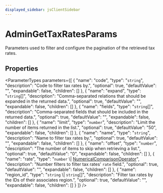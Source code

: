 ```yaml
---
displayed_sidebar: jsClientSidebar
---
```



# AdminGetTaxRatesParams

Parameters used to filter and configure the pagination of the retrieved tax rates.

## Properties

<ParameterTypes parameters={[
  {
    "name": "code",
    "type": "`string`",
    "description": "Code to filter tax rates by.",
    "optional": true,
    "defaultValue": "",
    "expandable": false,
    "children": []
  },
  {
    "name": "expand",
    "type": "`string`[]",
    "description": "Comma-separated relations that should be expanded in the returned data.",
    "optional": true,
    "defaultValue": "",
    "expandable": false,
    "children": []
  },
  {
    "name": "fields",
    "type": "`string`[]",
    "description": "Comma-separated fields that should be included in the returned data.",
    "optional": true,
    "defaultValue": "",
    "expandable": false,
    "children": []
  },
  {
    "name": "limit",
    "type": "`number`",
    "description": "Limit the number of items returned in the list.",
    "optional": true,
    "defaultValue": "50",
    "expandable": false,
    "children": []
  },
  {
    "name": "name",
    "type": "`string`",
    "description": "Name to filter tax rates by.",
    "optional": true,
    "defaultValue": "",
    "expandable": false,
    "children": []
  },
  {
    "name": "offset",
    "type": "`number`",
    "description": "The number of items to skip when retrieving a list.",
    "optional": true,
    "defaultValue": "0",
    "expandable": false,
    "children": []
  },
  {
    "name": "rate",
    "type": "`number` \\| [NumericalComparisonOperator](internal.NumericalComparisonOperator.mdx)",
    "description": "Number filters to filter tax rates' `rate` field.",
    "optional": true,
    "defaultValue": "",
    "expandable": false,
    "children": []
  },
  {
    "name": "region_id",
    "type": "`string` \\| `string`[]",
    "description": "Filter tax rates by the IDs of their associates region.",
    "optional": true,
    "defaultValue": "",
    "expandable": false,
    "children": []
  }
]} />
